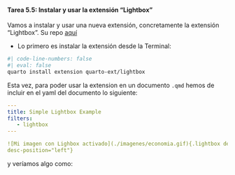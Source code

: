 ::: {.callout-important icon="false"}
#### Tarea 5.5: Instalar y usar la extensión "Lightbox"

Vamos a instalar y usar una nueva extensión, concretamente la extensión "Lightbox". Su repo [aquí](https://github.com/quarto-ext/lightbox)

- Lo primero es instalar la extensión desde la Terminal:


```bash
#| code-line-numbers: false
#| eval: false
quarto install extension quarto-ext/lightbox
```


Esta vez, para poder usar la extension en un documento `.qmd` hemos de incluir en el yaml del documento lo siguiente:

```yaml
---
title: Simple Lightbox Example
filters:
   - lightbox
---

![Mi imagen con Lighbox activado](./imagenes/economia.gif){.lightbox description="El logo-nano de la facultad de Economía de la Universtat de València"
desc-position="left"}
```


y veríamos algo como:

:::



